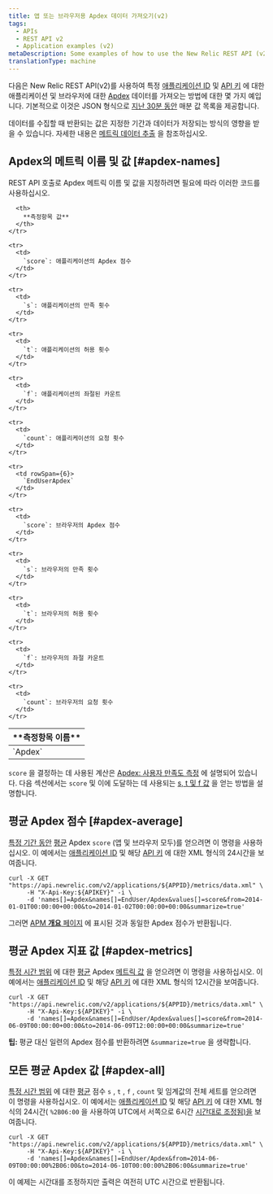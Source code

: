 ```yaml
---
title: 앱 또는 브라우저용 Apdex 데이터 가져오기(v2)
tags:
  - APIs
  - REST API v2
  - Application examples (v2)
metaDescription: Some examples of how to use the New Relic REST API (v2) to get Apdex information for your app and browser.
translationType: machine
---
```


다음은 New Relic REST API(v2)를 사용하여 특정 [애플리케이션 ID](/docs/apm/apis/requirements/identification-code) 및 [API 키](/docs/apis/rest-api-v2/requirements/rest-api-key#viewing) 에 대한 애플리케이션 및 브라우저에 대한 [Apdex](/docs/apm/new-relic-apm/apdex/apdex-measuring-user-satisfaction) 데이터를 가져오는 방법에 대한 몇 가지 예입니다. 기본적으로 이것은 JSON 형식으로 [지난 30분 동안](/docs/apm/apis/api-v2-examples/specifying-time-range-v2) 매분 값 목록을 제공합니다.

데이터를 수집할 때 반환되는 값은 지정한 기간과 데이터가 저장되는 방식의 영향을 받을 수 있습니다. 자세한 내용은 [메트릭 데이터 추출](/docs/apis/extracting-metric-data) 을 참조하십시오.

## Apdex의 메트릭 이름 및 값 [#apdex-names]

REST API 호출로 Apdex 메트릭 이름 및 값을 지정하려면 필요에 따라 이러한 코드를 사용하십시오.

<table>
  <thead>
    <tr>
      <th width={150}>
        **측정항목 이름**
      </th>

      <th>
        **측정항목 값**
      </th>
    </tr>
  </thead>

  <tbody>
    <tr>
      <td rowSpan={6}>
        `Apdex`
      </td>
    </tr>

    <tr>
      <td>
        `score`: 애플리케이션의 Apdex 점수
      </td>
    </tr>

    <tr>
      <td>
        `s`: 애플리케이션의 만족 횟수
      </td>
    </tr>

    <tr>
      <td>
        `t`: 애플리케이션의 허용 횟수
      </td>
    </tr>

    <tr>
      <td>
        `f`: 애플리케이션의 좌절된 카운트
      </td>
    </tr>

    <tr>
      <td>
        `count`: 애플리케이션의 요청 횟수
      </td>
    </tr>

    <tr>
      <td rowSpan={6}>
        `EndUserApdex`
      </td>
    </tr>

    <tr>
      <td>
        `score`: 브라우저의 Apdex 점수
      </td>
    </tr>

    <tr>
      <td>
        `s`: 브라우저의 만족 횟수
      </td>
    </tr>

    <tr>
      <td>
        `t`: 브라우저의 허용 횟수
      </td>
    </tr>

    <tr>
      <td>
        `f`: 브라우저의 좌절 카운트
      </td>
    </tr>

    <tr>
      <td>
        `count`: 브라우저의 요청 횟수
      </td>
    </tr>
  </tbody>
</table>

`score` 을 결정하는 데 사용된 계산은 [Apdex: 사용자 만족도 측정](/docs/apm/new-relic-apm/apdex/apdex-measuring-user-satisfaction) 에 설명되어 있습니다. 다음 섹션에서는 `score` 및 이에 도달하는 데 사용되는 [s, t 및 f 값](#apdex-all) 을 얻는 방법을 설명합니다.

## 평균 Apdex 점수 [#apdex-average]

[특정 기간 동안](/docs/apm/apis/api-v2-examples/specifying-time-range-v2) [평균](/docs/apm/apis/requirements/calculating-average-metric-values-summarize) Apdex `score` (앱 및 브라우저 모두)를 얻으려면 이 명령을 사용하십시오. 이 예에서는 [애플리케이션 ID](/docs/apm/apis/requirements/identification-code) 및 해당 [API 키](/docs/apis/rest-api-v2/requirements/rest-api-key#viewing) 에 대한 XML 형식의 24시간을 보여줍니다.

```
curl -X GET "https://api.newrelic.com/v2/applications/${APPID}/metrics/data.xml" \
     -H "X-Api-Key:${APIKEY}" -i \
     -d 'names[]=Apdex&names[]=EndUser/Apdex&values[]=score&from=2014-01-01T00:00:00+00:00&to=2014-01-02T00:00:00+00:00&summarize=true'
```

그러면 [APM **개요** 페이지](/docs/apm/applications-menu/monitoring/applications-overview-dashboard) 에 표시된 것과 동일한 Apdex 점수가 반환됩니다.

## 평균 Apdex 지표 값 [#apdex-metrics]

[특정 시간 범위](/docs/apm/apis/api-v2-examples/specifying-time-range-api-v2) 에 대한 [평균](/docs/apm/apis/requirements/calculating-average-metric-values-summarize) Apdex [메트릭 값](/docs/apm/apis/requirements/extracting-metric-data) 을 얻으려면 이 명령을 사용하십시오. 이 예에서는 [애플리케이션 ID](/docs/apm/apis/requirements/identification-code) 및 해당 [API 키](/docs/apis/rest-api-v2/requirements/rest-api-key#viewing) 에 대한 XML 형식의 12시간을 보여줍니다.

```
curl -X GET "https://api.newrelic.com/v2/applications/${APPID}/metrics/data.xml" \
     -H "X-Api-Key:${APIKEY}" -i \
     -d 'names[]=Apdex&names[]=EndUser/Apdex&values[]=score&from=2014-06-09T00:00:00+00:00&to=2014-06-09T12:00:00+00:00&summarize=true'
```

**팁:** 평균 대신 일련의 Apdex 점수를 반환하려면 `&summarize=true` 을 생략합니다.

## 모든 평균 Apdex 값 [#apdex-all]

[특정 시간 범위](/docs/apm/apis/api-v2-examples/specifying-time-range-api-v2) 에 대한 [평균](/docs/apm/apis/requirements/calculating-average-metric-values-summarize) 점수 `s` , `t` , `f` , `count` 및 임계값의 전체 세트를 얻으려면 이 명령을 사용하십시오. 이 예에서는 [애플리케이션 ID](/docs/apm/apis/requirements/identification-code) 및 해당 [API 키](/docs/apis/rest-api-v2/requirements/rest-api-key#viewing) 에 대한 XML 형식의 24시간( `%2B06:00` 을 사용하여 UTC에서 서쪽으로 6시간 [시간대로 조정됨)을](/docs/apm/apis/requirements/specifying-time-range-api-v2#utc) 보여줍니다.

```
curl -X GET "https://api.newrelic.com/v2/applications/${APPID}/metrics/data.xml" \
     -H "X-Api-Key:${APIKEY}" -i \
     -d 'names[]=Apdex&names[]=EndUser/Apdex&from=2014-06-09T00:00:00%2B06:00&to=2014-06-10T00:00:00%2B06:00&summarize=true'
```

<Callout variant="tip">
  이 예제는 시간대를 조정하지만 출력은 여전히 UTC 시간으로 반환됩니다.
</Callout>